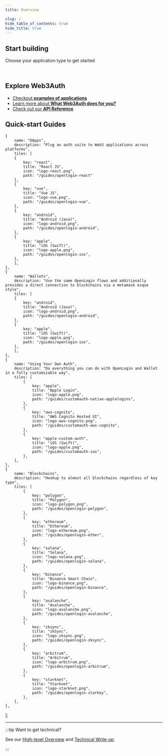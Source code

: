 ```yaml
---
title: Overview

slug: /
hide_table_of_contents: true
hide_title: true
---
```



## Start building

Choose your application type to get started

<Web3AuthCards />

<br />

## Explore Web3Auth

- [Checkout **examples of applications**](/usecases)
- [Learn more about **What Web3Auth does for you?**](what-is-web3auth)
- [Check out our **API Reference**](api-reference/core/usage)

## Quick-start Guides
    {
        name: "DApps",
        description: "Plug an auth suite to Web3 applications across platforms",
        tiles: [
        {
            key: "react",
            title: "React JS",
            icon: "logo-react.png",
            path: "/guides/openlogin-react"
        },
        {
            key: "vue",
            title: "Vue JS",
            icon: "logo-vue.png",
            path: "/guides/openlogin-vue",
        },
        {
            key: "android",
            title: "Android (Java)",
            icon: "logo-android.png",
            path: "/guides/openlogin-android",
        },
        {
            key: "apple",
            title: "iOS (Swift)",
            icon: "logo-apple.png",
            path: "/guides/openlogin-ios",
        },
        ],
    },
    {
        name: "Wallets",
        description: "Use the same OpenLogin flows and additionally provides a direct connection to blockchains via a metamask esque style",
        tiles: [
        {
            key: "android",
            title: "Android (Java)",
            icon: "logo-android.png",
            path: "/guides/openlogin-android",
        },
        {
            key: "apple",
            title: "iOS (Swift)",
            icon: "logo-apple.png",
            path: "/guides/openlogin-ios",
        },
        ],
    },
    {
        name: "Using Your Own Auth",
        description: "Do everything you can do with OpenLogin and Wallet in a fully customizable way",
        tiles: [
            {
                key: "apple",
                title: "Apple Login",
                icon: "logo-apple.png",
                path: "/guides/customauth-native-applelogins",
            },
            {
                key: "aws-cognito",
                title: "AWS Cognito Hosted UI",
                icon: "logo-aws-cognito.png",
                path: "/guides/customauth-aws-cognito",
            },
            {
                key: "apple-custom-auth",
                title: "iOS (Swift)",
                icon: "logo-apple.png",
                path: "/guides/customauth-ios",
            },
        ],
    },
    {
        name: "Blockchains",
        description: "Hookup to almost all blockchains regardless of key type",
        tiles: [
            {
                key: "polygon",
                title: "Polygon",
                icon: "logo-polygon.png",
                path: "/guides/openlogin-polygon",
            },
            {
                key: "ethereum",
                title: "Ethereum",
                icon: "logo-ethereum.png",
                path: "/guides/openlogin-ether",
            },
            {
                key: "solana",
                title: "Solana",
                icon: "logo-solana.png",
                path: "/guides/openlogin-solana",
            },
            {
                key: "binance",
                title: "Binance Smart Chain",
                icon: "logo-binance.png",
                path: "/guides/openlogin-binance",
            },
            {
                key: "avalanche",
                title: "Avalanche",
                icon: "logo-avalanche.png",
                path: "/guides/openlogin-avalanche",
            },
            {
                key: "zksync",
                title: "zkSync",
                icon: "logo-zksync.png",
                path: "/guides/openlogin-zksync",
            },
            {
                key: "arbitrum",
                title: "Arbitrum",
                icon: "logo-arbitrum.png",
                path: "/guides/openlogin-arbitrum",
            },
            {
                key: "starknet",
                title: "Starknet",
                icon: "logo-starknet.png",
                path: "/guides/openlogin-starkey",
            },
        ],
    },
];

<Tiles tileGroups={tileGroupsData} />

---

:::tip Want to get technical?

See our
[High-level Overview](https://medium.com/toruslabs/what-distributed-key-generation-is-866adc79620)
and [Technical Write-up](key-infrastructure/technical-architecture).

:::
